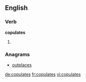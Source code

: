 
==English==

===Verb===
'''copulates'''

# {{third-person singular of|copulate}}

===Anagrams===
* [[outplaces#English|outplaces]]

[[de:copulates]]
[[fr:copulates]]
[[vi:copulates]]